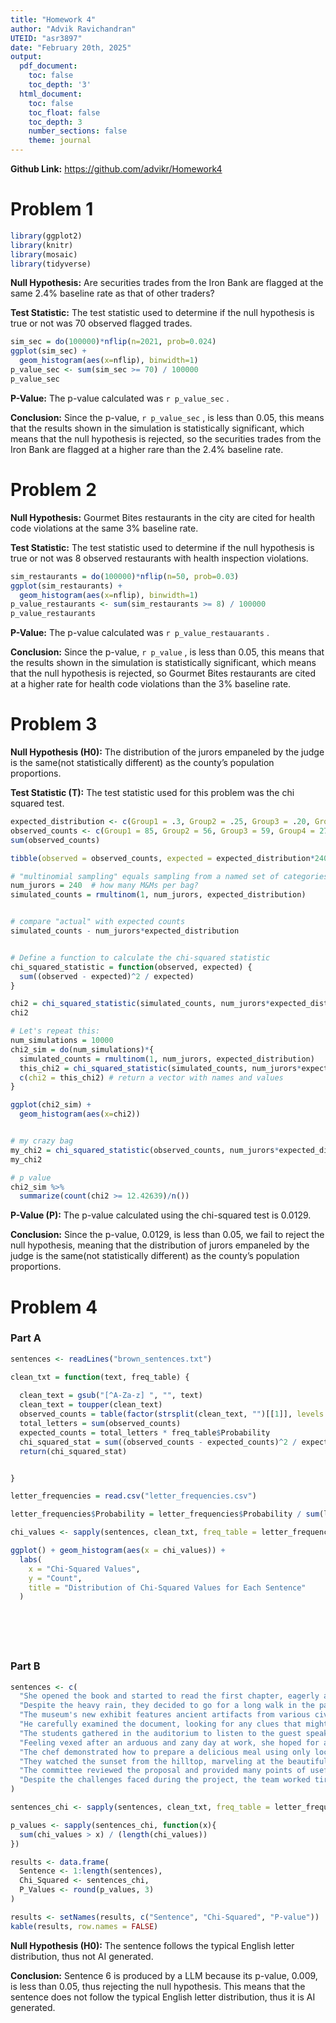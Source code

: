 ---
title: "Homework 4"
author: "Advik Ravichandran"
UTEID: "asr3897"
date: "February 20th, 2025"
output:
  pdf_document:
    toc: false
    toc_depth: '3'
  html_document:
    toc: false
    toc_float: false
    toc_depth: 3
    number_sections: false
    theme: journal
---

**Github Link:** <https://github.com/advikr/Homework4>

# Problem 1

```{r echo = FALSE, warning = FALSE, results = 'hide', message = FALSE}
library(ggplot2)
library(knitr)
library(mosaic)
library(tidyverse)
```

**Null Hypothesis:** Are securities trades from the Iron Bank are flagged at the same 2.4% baseline rate as that of other traders?

**Test Statistic:** The test statistic used to determine if the null hypothesis is true or not was 70 observed flagged trades.

```{r echo = FALSE, warning = FALSE}
sim_sec = do(100000)*nflip(n=2021, prob=0.024)
ggplot(sim_sec) + 
  geom_histogram(aes(x=nflip), binwidth=1)
p_value_sec <- sum(sim_sec >= 70) / 100000
p_value_sec
```

**P-Value:** The p-value calculated was `r p_value_sec` .

**Conclusion:** Since the p-value, `r p_value_sec` , is less than 0.05, this means that the results shown in the simulation is statistically significant, which means that the null hypothesis is rejected, so the securities trades from the Iron Bank are flagged at a higher rare than the 2.4% baseline rate.

# Problem 2

**Null Hypothesis:** Gourmet Bites restaurants in the city are cited for health code violations at the same 3% baseline rate.

**Test Statistic:** The test statistic used to determine if the null hypothesis is true or not was 8 observed restaurants with health inspection violations.

```{r echo = FALSE, warning = FALSE}
sim_restaurants = do(100000)*nflip(n=50, prob=0.03)
ggplot(sim_restaurants) + 
  geom_histogram(aes(x=nflip), binwidth=1)
p_value_restaurants <- sum(sim_restaurants >= 8) / 100000
p_value_restaurants
```

**P-Value:** The p-value calculated was `r p_value_restauarants` .

**Conclusion:** Since the p-value, `r p_value` , is less than 0.05, this means that the results shown in the simulation is statistically significant, which means that the null hypothesis is rejected, so Gourmet Bites restaurants are cited at a higher rate for health code violations than the 3% baseline rate.

# Problem 3

**Null Hypothesis (H0):** The distribution of the jurors empaneled by the judge is the same(not statistically different) as the county's population proportions.

**Test Statistic (T):** The test statistic used for this problem was the chi squared test.

```{r echo = FALSE, warning = FALSE}
expected_distribution <- c(Group1 = .3, Group2 = .25, Group3 = .20, Group4 = .15, Group5 = .1)
observed_counts <- c(Group1 = 85, Group2 = 56, Group3 = 59, Group4 = 27, Group5 = 13)
sum(observed_counts)

tibble(observed = observed_counts, expected = expected_distribution*240)

# "multinomial sampling" equals sampling from a named set of categories
num_jurors = 240  # how many M&Ms per bag?
simulated_counts = rmultinom(1, num_jurors, expected_distribution)


# compare "actual" with expected counts
simulated_counts - num_jurors*expected_distribution


# Define a function to calculate the chi-squared statistic
chi_squared_statistic = function(observed, expected) {
  sum((observed - expected)^2 / expected)
}

chi2 = chi_squared_statistic(simulated_counts, num_jurors*expected_distribution)
chi2

# Let's repeat this:
num_simulations = 10000
chi2_sim = do(num_simulations)*{
  simulated_counts = rmultinom(1, num_jurors, expected_distribution)
  this_chi2 = chi_squared_statistic(simulated_counts, num_jurors*expected_distribution)
  c(chi2 = this_chi2) # return a vector with names and values
}

ggplot(chi2_sim) + 
  geom_histogram(aes(x=chi2))


# my crazy bag
my_chi2 = chi_squared_statistic(observed_counts, num_jurors*expected_distribution)
my_chi2

# p value
chi2_sim %>%
  summarize(count(chi2 >= 12.42639)/n())
```

**P-Value (P):** The p-value calculated using the chi-squared test is 0.0129.

**Conclusion:** Since the p-value, 0.0129, is less than 0.05, we fail to reject the null hypothesis, meaning that the distribution of jurors empaneled by the judge is the same(not statistically different) as the county's population proportions.

# Problem 4

### Part A

```{r echo = FALSE, warning = FALSE}
sentences <- readLines("brown_sentences.txt")

clean_txt = function(text, freq_table) {
  
  clean_text = gsub("[^A-Za-z] ", "", text)
  clean_text = toupper(clean_text)
  observed_counts = table(factor(strsplit(clean_text, "")[[1]], levels = freq_table$Letter))
  total_letters = sum(observed_counts)
  expected_counts = total_letters * freq_table$Probability
  chi_squared_stat = sum((observed_counts - expected_counts)^2 / expected_counts)
  return(chi_squared_stat)


}

letter_frequencies = read.csv("letter_frequencies.csv")

letter_frequencies$Probability = letter_frequencies$Probability / sum(letter_frequencies$Probability)

chi_values <- sapply(sentences, clean_txt, freq_table = letter_frequencies)

ggplot() + geom_histogram(aes(x = chi_values)) + 
  labs(
    x = "Chi-Squared Values",
    y = "Count",
    title = "Distribution of Chi-Squared Values for Each Sentence"
  )







```

### Part B

```{r echo = FALSE, warning = FALSE}
sentences <- c(
  "She opened the book and started to read the first chapter, eagerly anticipating what might come next.",
  "Despite the heavy rain, they decided to go for a long walk in the park, crossing the main avenue by the fountain in the center.",
  "The museum's new exhibit features ancient artifacts from various civilizations around the world.",
  "He carefully examined the document, looking for any clues that might help solve the mystery.",
  "The students gathered in the auditorium to listen to the guest speaker's inspiring lecture.",
  "Feeling vexed after an arduous and zany day at work, she hoped for a peaceful and quiet evening at home, cozying up after a quick dinner with some TV, or maybe a book on her upcoming visit to Auckland.",
  "The chef demonstrated how to prepare a delicious meal using only locally sourced ingredients, focusing mainly on some excellent dinner recipes from Spain.",
  "They watched the sunset from the hilltop, marveling at the beautiful array of colors in the sky.",
  "The committee reviewed the proposal and provided many points of useful feedback to improve the project's effectiveness.",
  "Despite the challenges faced during the project, the team worked tirelessly to ensure its successful completion, resulting in a product that exceeded everyone's expectations."
)

sentences_chi <- sapply(sentences, clean_txt, freq_table = letter_frequencies)

p_values <- sapply(sentences_chi, function(x){
  sum(chi_values > x) / (length(chi_values))
})

results <- data.frame(
  Sentence <- 1:length(sentences),
  Chi_Squared <- sentences_chi,
  P_Values <- round(p_values, 3)
)

results <- setNames(results, c("Sentence", "Chi-Squared", "P-value"))
kable(results, row.names = FALSE)
```

**Null Hypothesis (H0):** The sentence follows the typical English letter distribution, thus not AI generated.

**Conclusion:** Sentence 6 is produced by a LLM because its p-value, 0.009, is less than 0.05, thus rejecting the null hypothesis. This means that the sentence does not follow the typical English letter distribution, thus it is AI generated.
